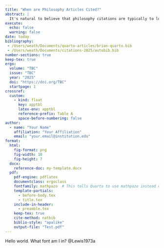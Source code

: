 ```yaml
---
title: "When are Philosophy Articles Cited?"
abstract: |
  It's natural to believe that philosophy citations are typically to long ago pieces. We're still talking about philosophers from millenia ago. More strikingly, we're still talking about papers from half a century ago not as historical papers, but as part of the contemporary debate. But a systematic look at the citation data shows that these cases are outliers. Most citations are to recently published works. Surprisingly, this is less true in recent years than it used to be. The effect of electronic publishing and communication has been to make citations, on average, older. After we adjust for the typical age of philosophy citations, and this changing trend, it turns out that the 2000s were a particularly influential time in philosophy publishing. Articles published in that decade are cited more than earlier or later articles, once we adjust for the typical times articles are cited, and the changing patterns of citation. This is arguably related to broad changes in the interests of philosophers, towards social philosophy, and epistemology.
execute:
  echo: false
  warning: false
date: today
bibliography: 
 - /Users/weath/Documents/quarto-articles/brian-quarto.bib
 - /Users/weath/Documents/citations-2025/autobib.bib
number-sections: true
keep-tex: true
ergo:
  volume: "TBC"
  issue: "TBC"
  year: "2025"
  doi: "https://doi.org/TBC"
  startpage: 1
crossref:
  custom:
    - kind: float
      key: apptbl
      latex-env: apptbl
      reference-prefix: Table A
      space-before-numbering: false
author:
  - name: "Your Name"
    affiliation: "Your Affiliation"
    email: "your.email@institution.edu"
format:
  html:
    fig-format: png
    fig-width: 10
    fig-height: 7
  docx:
    reference-doc: my-template.docx
  pdf: 
    pdf-engine: pdflatex
    documentclass: ergoclass
    fontfamily: mathpazo  # This tells Quarto to use mathpazo instead of lmodern
    template-partials:
      - before-body.tex
      - title.tex
    include-in-header:
      - preamble.tex
    keep-tex: true
    cite-method: natbib
    biblio-style: "apalike"
    output-file: "Test.pdf"
---
```


Hello world. What font am I in? @Lewis1973a

```{=latex}
$$
r(o, n) = \left(\frac{c(o, n)}{a(o)}\right) / \left(\frac{\sum\limits_{i = n-10}^{n-3}c(i, n)}{\sum\limits_{i = n-10}^{n-3}a(i)}\right)
$$
```

